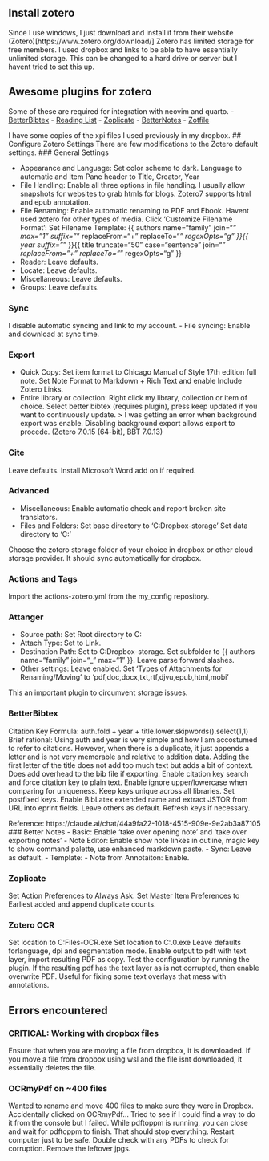 
## Install zotero
Since I use windows, I just download and install it from their website (Zotero)[https://www.zotero.org/download/]
Zotero has limited storage for free members. I used dropbox and links to be able to have essentially unlimited storage. This can be changed to a hard drive or server but I havent tried to set this up.

## Awesome plugins for zotero

Some of these are required for integration with neovim and quarto.
- [BetterBibtex](https://retorque.re/zotero-better-bibtex/)
- [Reading List](https://github.com/Dominic-DallOsto/zotero-reading-list)
- [Zoplicate](https://chenglongma.com/zoplicate/)
- [BetterNotes](https://github.com/windingwind/zotero-better-notes#readme)
- [Zotfile](https://github.com/jlegewie/zotfile)

I have some copies of the xpi files I used previously in my dropbox.
## Configure Zotero Settings
There are few modifications to the Zotero default settings.
### General Settings

- Appearance and Language: Set color scheme to dark. Language to automatic and Item Pane header to Title, Creator, Year
- File Handling:
Enable all three options in file handling. 
I usually allow snapshots for websites to grab htmls for blogs. Zotero7 supports html and epub annotation.
- File Renaming:
Enable automatic renaming to PDF and Ebook. Havent used zotero for other types of media.
Click 'Customize Filename Format':
Set Filename Template:
{{ authors name="family" join="_" max="1" suffix="_" replaceFrom="\s+" replaceTo="_" regexOpts="g" }}{{ year suffix="_" }}{{ title truncate="50" case="sentence" join="_" replaceFrom="\s+" replaceTo="_" regexOpts="g" }}
- Reader: Leave defaults.
- Locate: Leave defaults.
- Miscellaneous: Leave defaults.
- Groups: Leave defaults.

### Sync
I disable automatic syncing and link to my account. 
- File syncing: Enable and download at sync time.

### Export
- Quick Copy: Set item format to Chicago Manual of Style 17th edition full note. Set Note Format to Markdown + Rich Text and enable Include Zotero Links.
- Entire library or collection: Right click my library, collection or item of choice. Select better bibtex (requires plugin), press keep updated if you want to continuously update.
     > I was getting an error when background export was enable. Disabling background export allows export to procede. (Zotero 7.0.15 (64-bit), BBT 7.0.13)

### Cite
Leave defaults. Install Microsoft Word add on if required.

### Advanced
- Miscellaneous: Enable automatic check and report broken site translators.
- Files and Folders: 
Set base directory to 'C:\Users\Luis\MIT Dropbox\zotero-storage'
Set data directory to 'C:\Users\Luis\Zotero'

Choose the zotero storage folder of your choice in dropbox or other cloud storage provider. 
It should sync automatically for dropbox.

### Actions and Tags
Import the actions-zotero.yml from the my_config repository.

### Attanger
- Source path: Set Root directory to C:\Users\Luis\Downloads
- Attach Type: Set to Link.
- Destination Path: Set to C:\Users\Luis\MIT Dropbox\zotero-storage. Set subfolder to {{ authors name="family" join="_" max="1" }}. Leave parse forward slashes.
- Other settings: Leave enabled. Set 'Types of Attachments for Renaming/Moving' to 'pdf,doc,docx,txt,rtf,djvu,epub,html,mobi'

This an important plugin to circumvent storage issues.

### BetterBibtex
Citation Key Formula: auth.fold + year + title.lower.skipwords().select(1,1)
Brief rational:
Using auth and year is very simple and how I am accostumed to refer to citations. However, when there is a duplicate, it just appends a letter and is not very memorable and relative to addition data. Adding the first letter of the title does not add too much text but adds a bit of context. Does add overhead to the bib file if exporting.
Enable citation key search and force citation key to plain text.
Enable ignore upper/lowercase when comparing for uniqueness.
Keep keys unique across all libraries.
Set postfixed keys.
Enable BibLatex extended name and extract JSTOR from URL into eprint fields.
Leave others as default.
Refresh keys if necessary.

Reference: https://claude.ai/chat/44a9fa22-1018-4515-909e-9e2ab3a87105
### Better Notes
- Basic: Enable 'take over opening note' and 'take over exporting notes'
- Note Editor: Enable show note linkes in outline, magic key to show command palette, use enhanced markdown paste.
- Sync: Leave as default.
- Template:
- Note from Annotaiton: Enable.

### Zoplicate
Set Action Preferences to Always Ask. Set Master Item Preferences to Earliest added and append duplicate counts.

### Zotero OCR
Set location to C:\Program Files\Tesseract-OCR\tesseract.exe
Set location to C:\Users\Luis\Desktop\poppler-24.02.0\Library\bin\pdftoppm.exe
Leave defaults forlanguage, dpi and segmentation mode.
Enable output to pdf with text layer, import resulting PDF as copy.
Test the configuration by running the plugin. If the resulting pdf has the text layer as is not corrupted, then enable overwrite PDF.
Useful for fixing some text overlays that mess with annotations.

## Errors encountered
### CRITICAL: Working with dropbox files
Ensure that when you are moving a file from dropbox, it is downloaded. If you move a file from dropbox using wsl and the file isnt downloaded, it essentially deletes the file.

### OCRmyPdf on ~400 files
Wanted to rename and move 400 files to make sure they were in Dropbox. Accidentally clicked on OCRmyPdf...
Tried to see if I could find a way to do it from the console but I failed.
While pdftoppm is running, you can close and wait for pdftoppm to finish. That should stop everything. Restart computer just to be safe. Double check with any PDFs to check for corruption. Remove the leftover jpgs.
